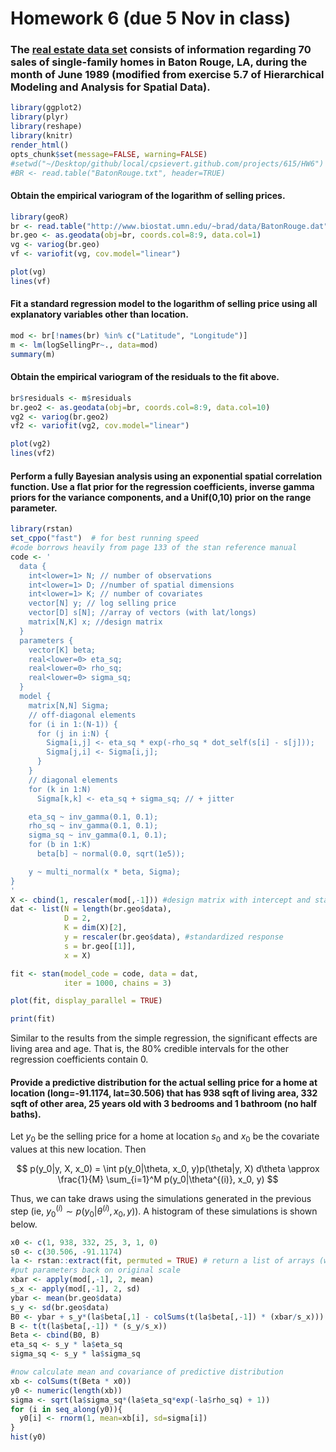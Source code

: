 Homework 6 (due 5 Nov in class)
===============================

### The [real estate data set](http://www.biostat.umn.edu/~brad/data/BatonRouge.dat) consists of information regarding 70 sales of single-family homes in Baton Rouge, LA, during the month of June 1989 (modified from exercise 5.7 of Hierarchical Modeling and Analysis for Spatial Data). ###

```r
library(ggplot2)
library(plyr)
library(reshape)
library(knitr)
render_html()
opts_chunk$set(message=FALSE, warning=FALSE)
#setwd("~/Desktop/github/local/cpsievert.github.com/projects/615/HW6")
#BR <- read.table("BatonRouge.txt", header=TRUE)
```

#### Obtain the empirical variogram of the logarithm of selling prices. ####

```r
library(geoR)
br <- read.table("http://www.biostat.umn.edu/~brad/data/BatonRouge.dat", header=T)
br.geo <- as.geodata(obj=br, coords.col=8:9, data.col=1)
vg <- variog(br.geo)
vf <- variofit(vg, cov.model="linear")
```

```r
plot(vg)
lines(vf)
```

#### Fit a standard regression model to the logarithm of selling price using all explanatory variables other than location. ####

```r
mod <- br[!names(br) %in% c("Latitude", "Longitude")]
m <- lm(logSellingPr~., data=mod)
summary(m)
```

#### Obtain the empirical variogram of the residuals to the fit above. ####

```r
br$residuals <- m$residuals
br.geo2 <- as.geodata(obj=br, coords.col=8:9, data.col=10)
vg2 <- variog(br.geo2)
vf2 <- variofit(vg2, cov.model="linear")
```

```r
plot(vg2)
lines(vf2)
```

#### Perform a fully Bayesian analysis using an exponential spatial correlation function. Use a flat prior for the regression coefficients, inverse gamma priors for the variance components, and a Unif(0,10) prior on the range parameter. ####

```r
library(rstan)
set_cppo("fast")  # for best running speed
#code borrows heavily from page 133 of the stan reference manual
code <- '
  data {
    int<lower=1> N; // number of observations 
    int<lower=1> D; //number of spatial dimensions
    int<lower=1> K; // number of covariates
    vector[N] y; // log selling price
    vector[D] s[N]; //array of vectors (with lat/longs)
    matrix[N,K] x; //design matrix
  }
  parameters {
    vector[K] beta;
    real<lower=0> eta_sq;
    real<lower=0> rho_sq;
    real<lower=0> sigma_sq;
  }
  model {
    matrix[N,N] Sigma;
    // off-diagonal elements
    for (i in 1:(N-1)) {
      for (j in i:N) {
        Sigma[i,j] <- eta_sq * exp(-rho_sq * dot_self(s[i] - s[j]));
        Sigma[j,i] <- Sigma[i,j];
      }
    }
    // diagonal elements
    for (k in 1:N)
      Sigma[k,k] <- eta_sq + sigma_sq; // + jitter

    eta_sq ~ inv_gamma(0.1, 0.1);
    rho_sq ~ inv_gamma(0.1, 0.1);
    sigma_sq ~ inv_gamma(0.1, 0.1);
    for (b in 1:K) 
      beta[b] ~ normal(0.0, sqrt(1e5));

    y ~ multi_normal(x * beta, Sigma);
}
'
X <- cbind(1, rescaler(mod[,-1])) #design matrix with intercept and standardized covariates
dat <- list(N = length(br.geo$data),
            D = 2,
            K = dim(X)[2],
            y = rescaler(br.geo$data), #standardized response
            s = br.geo[[1]],
            x = X)

fit <- stan(model_code = code, data = dat, 
            iter = 1000, chains = 3)
```

```r
plot(fit, display_parallel = TRUE)
```

```r
print(fit)
```

Similar to the results from the simple regression, the significant effects are living area and age. That is, the 80% credible intervals for the other regression coefficients contain 0.

#### Provide a predictive distribution for the actual selling price for a home at location (long=-91.1174, lat=30.506) that has 938 sqft of living area, 332 sqft of other area, 25 years old with 3 bedrooms and 1 bathroom (no half baths). ####

Let $y_0$ be the selling price for a home at location $s_0$ and $x_0$ be the covariate values at this new location. Then

$$
p(y_0|y, X, x_0) = \int p(y_0|\theta, x_0, y)p(\theta|y, X) d\theta \approx \frac{1}{M} \sum_{i=1}^M p(y_0|\theta^{(i)}, x_0, y)
$$

Thus, we can take draws using the simulations generated in the previous step (ie, $y_0^{(i)} \sim p(y_0|\theta^{(i)}, x_0, y)$). A histogram of these simulations is shown below. 

```r
x0 <- c(1, 938, 332, 25, 3, 1, 0)
s0 <- c(30.506, -91.1174)
la <- rstan::extract(fit, permuted = TRUE) # return a list of arrays (with draws after the warmup period)
#put parameters back on original scale
xbar <- apply(mod[,-1], 2, mean)
s_x <- apply(mod[,-1], 2, sd)
ybar <- mean(br.geo$data)
s_y <- sd(br.geo$data)
B0 <- ybar + s_y*(la$beta[,1] - colSums(t(la$beta[,-1]) * (xbar/s_x))) 
B <- t(t(la$beta[,-1]) * (s_y/s_x))
Beta <- cbind(B0, B)
eta_sq <- s_y * la$eta_sq
sigma_sq <- s_y * la$sigma_sq

#now calculate mean and covariance of predictive distribution
xb <- colSums(t(Beta * x0))
y0 <- numeric(length(xb))
sigma <- sqrt(la$sigma_sq*(la$eta_sq*exp(-la$rho_sq) + 1))
for (i in seq_along(y0)){
  y0[i] <- rnorm(1, mean=xb[i], sd=sigma[i])
}
hist(y0)
```
